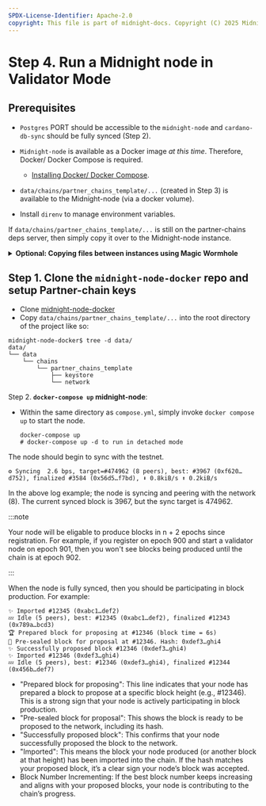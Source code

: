 ```yaml
---
SPDX-License-Identifier: Apache-2.0
copyright: This file is part of midnight-docs. Copyright (C) 2025 Midnight Foundation. Licensed under the Apache License, Version 2.0 (the "License"); You may not use this file except in compliance with the License. You may obtain a copy of the License at http://www.apache.org/licenses/LICENSE-2.0 Unless required by applicable law or agreed to in writing, software distributed under the License is distributed on an "AS IS" BASIS, WITHOUT WARRANTIES OR CONDITIONS OF ANY KIND, either express or implied. See the License for the specific language governing permissions and limitations under the License.
---
```


# Step 4. Run a Midnight node in Validator Mode

## Prerequisites

- `Postgres` PORT should be accessible to the `midnight-node` and `cardano-db-sync` should be fully synced (Step 2).

- `Midnight-node` is available as a Docker image *at this time*. Therefore, Docker/ Docker Compose is required.
    - [Installing Docker/ Docker Compose](https://docs.docker.com/compose/install/).

- `data/chains/partner_chains_template/...` (created in Step 3) is available to the Midnight-node (via a docker volume).
- Install `direnv` to manage environment variables.

If `data/chains/partner_chains_template/...` is still on the partner-chains deps server, then simply copy it over to the Midnight-node instance.

<details>
<summary><b>Optional: Copying files between instances using Magic Wormhole</b></summary>

Install
```shell
sudo apt install magic-wormhole # install magic wormhole on each instance.

wormhole send data/ # returns a receive command to copy and paste on the other instance

# on the intended midnight-node copy the receive command

wormhole receive <secret words>

# verify the directory and contents were copied over
sudo apt install tree
tree data/
```
</details>

## Step 1. Clone the `midnight-node-docker` repo and setup Partner-chain keys

- Clone [midnight-node-docker](https://github.com/midnightntwrk/midnight-node-docker)
- Copy `data/chains/partner_chains_template/...` into the root directory of the project like so:

```shell
midnight-node-docker$ tree -d data/
data/
└── data
    └── chains
        └── partner_chains_template
            ├── keystore
            └── network
```

Step 2.  **`docker-compose up` midnight-node**:

- Within the same directory as `compose.yml`, simply invoke `docker compose up` to start the node.

    ```shell
    docker-compose up
    # docker-compose up -d to run in detached mode
    ```

The node should begin to sync with the testnet.

```shell
⚙️ Syncing  2.6 bps, target=#474962 (8 peers), best: #3967 (0xf620…d752), finalized #3584 (0x56d5…f7bd), ⬇ 0.8kiB/s ⬆ 0.2kiB/s
```

In the above log example; the node is syncing and peering with the network (8). The current synced block is 3967, but the sync target is 474962.

:::note

Your node will be eligable to produce blocks in n + 2 epochs since registration. For example, if you register on epoch 900 and start a validator node on epoch 901, then you won't see blocks being produced until the chain is at epoch 902.

:::

When the node is fully synced, then you should be participating in block production. For example:

```shell
✨ Imported #12345 (0xabc1…def2)
💤 Idle (5 peers), best: #12345 (0xabc1…def2), finalized #12343 (0x789a…bcd3)
🏆 Prepared block for proposing at #12346 (block time = 6s)
🔖 Pre-sealed block for proposal at #12346. Hash: 0xdef3…ghi4
✨ Successfully proposed block #12346 (0xdef3…ghi4)
✨ Imported #12346 (0xdef3…ghi4)
💤 Idle (5 peers), best: #12346 (0xdef3…ghi4), finalized #12344 (0x456b…def7)
```

- "Prepared block for proposing": This line indicates that your node has prepared a block to propose at a specific block height (e.g., #12346). This is a strong sign that your node is actively participating in block production.
- "Pre-sealed block for proposal": This shows the block is ready to be proposed to the network, including its hash.
- "Successfully proposed block": This confirms that your node successfully proposed the block to the network.
- "Imported": This means the block your node produced (or another block at that height) has been imported into the chain. If the hash matches your proposed block, it’s a clear sign your node’s block was accepted.
- Block Number Incrementing: If the best block number keeps increasing and aligns with your proposed blocks, your node is contributing to the chain’s progress.
